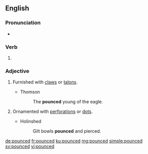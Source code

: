 ==English==

===Pronunciation===
* {{IPA|/paʊnst/|lang=en}}

===Verb===
{{head|en|verb form}}

# {{en-past of|pounce}}

===Adjective===
{{en-adj|-}}

# {{lb|en|obsolete}} Furnished with [[claw]]s or [[talon]]s.
#* Thomson
#*: The '''pounced''' young of the eagle.
# {{lb|en|obsolete}} Ornamented with [[perforation]]s or [[dot]]s.
#* Holinshed
#*: Gilt bowls '''pounced''' and pierced.

{{Webster 1913}}

[[de:pounced]]
[[fr:pounced]]
[[ku:pounced]]
[[mg:pounced]]
[[simple:pounced]]
[[sv:pounced]]
[[vi:pounced]]